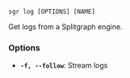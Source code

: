 
```sgr log [OPTIONS] [NAME]```

Get logs from a Splitgraph engine.

### Options

  * **`-f, --follow`**: Stream logs
